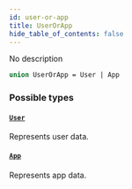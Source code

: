 ```yaml
---
id: user-or-app
title: UserOrApp
hide_table_of_contents: false
---
```


No description

```graphql
union UserOrApp = User | App
```

### Possible types

#### [`User`](../../../developer/api-reference/objects/user)

Represents user data.

#### [`App`](../../../developer/api-reference/objects/app)

Represents app data.
